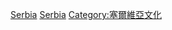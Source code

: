 {{Catnav|頁面分類|地理|国家|按國家分類|各國語言}}
{{Catnav|頁面分類|各種主題的頁面分類|按國家分類|各國語言}}
{{Catnav|頁面分類|各種主題的頁面分類|按國家分類|各國文化|塞爾維亞文化}}
{{Catnav|頁面分類|人类社会|通信|语言|各國語言}}
{{Catnav|頁面分類|人类社会|生活|语言|各國語言}}
{{Catnav|頁面分類|人类社会|文化|语言|各國語言}}
{{Catnav|頁面分類|人类社会|文化|各國文化|塞爾維亞文化}}
{{Commons category|Languages of Serbia}}

[[Category:各國語言|Serbia]]
[[Category:歐洲各國語言|Serbia]]
[[Category:塞爾維亞文化|Category:塞爾維亞文化]]